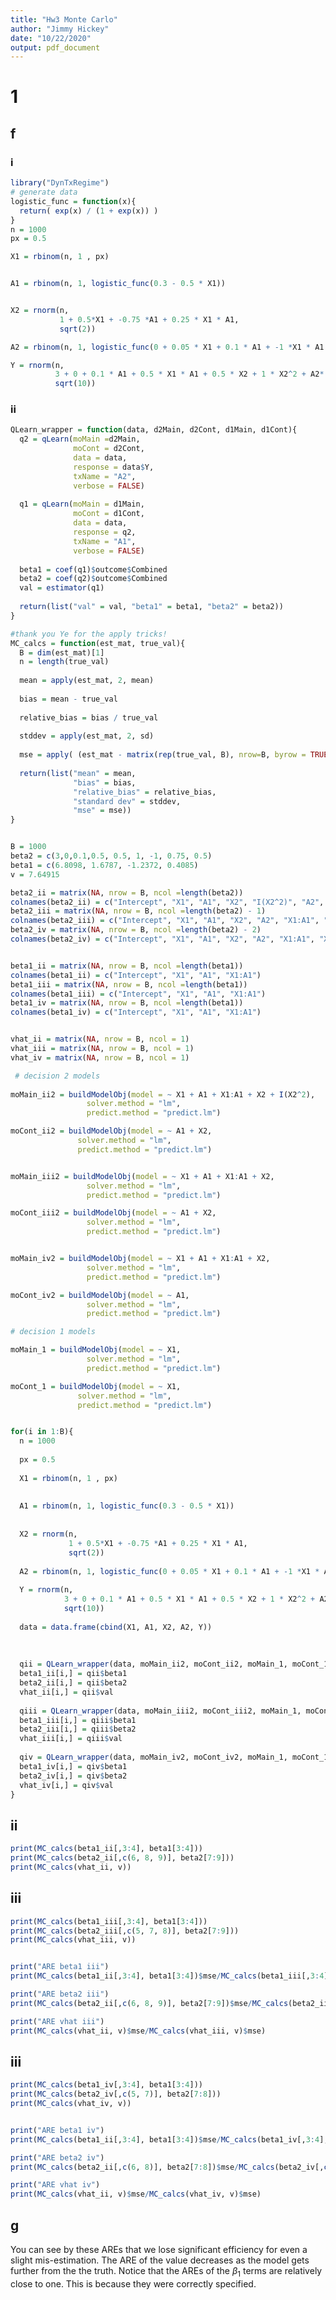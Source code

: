 ---
title: "Hw3 Monte Carlo"
author: "Jimmy Hickey"
date: "10/22/2020"
output: pdf_document
---

# 1

## f
### i
```{r}
library("DynTxRegime")
# generate data
logistic_func = function(x){
  return( exp(x) / (1 + exp(x)) )
}
n = 1000
px = 0.5

X1 = rbinom(n, 1 , px)


A1 = rbinom(n, 1, logistic_func(0.3 - 0.5 * X1))


X2 = rnorm(n,  
           1 + 0.5*X1 + -0.75 *A1 + 0.25 * X1 * A1,
           sqrt(2))

A2 = rbinom(n, 1, logistic_func(0 + 0.05 * X1 + 0.1 * A1 + -1 *X1 * A1 + -0.1 * X2))

Y = rnorm(n,
          3 + 0 + 0.1 * A1 + 0.5 * X1 * A1 + 0.5 * X2 + 1 * X2^2 + A2*(-1 + 0.75 * X2 + 0.5* A1),
          sqrt(10))

```

### ii

```{r}
QLearn_wrapper = function(data, d2Main, d2Cont, d1Main, d1Cont){
  q2 = qLearn(moMain =d2Main,
              moCont = d2Cont,
              data = data,
              response = data$Y,
              txName = "A2",
              verbose = FALSE)
  
  q1 = qLearn(moMain = d1Main,
              moCont = d1Cont,
              data = data,
              response = q2,
              txName = "A1",
              verbose = FALSE)
  
  beta1 = coef(q1)$outcome$Combined
  beta2 = coef(q2)$outcome$Combined
  val = estimator(q1)
  
  return(list("val" = val, "beta1" = beta1, "beta2" = beta2))
}

#thank you Ye for the apply tricks!
MC_calcs = function(est_mat, true_val){
  B = dim(est_mat)[1]
  n = length(true_val)
  
  mean = apply(est_mat, 2, mean)
  
  bias = mean - true_val
  
  relative_bias = bias / true_val
  
  stddev = apply(est_mat, 2, sd)
  
  mse = apply( (est_mat - matrix(rep(true_val, B), nrow=B, byrow = TRUE))^2, 2, sum ) /B
  
  return(list("mean" = mean,
              "bias" = bias,
              "relative_bias" = relative_bias,
              "standard dev" = stddev,
              "mse" = mse))
}


B = 1000
beta2 = c(3,0,0.1,0.5, 0.5, 1, -1, 0.75, 0.5)
beta1 = c(6.8098, 1.6787, -1.2372, 0.4085)
v = 7.64915

beta2_ii = matrix(NA, nrow = B, ncol =length(beta2))
colnames(beta2_ii) = c("Intercept", "X1", "A1", "X2", "I(X2^2)", "A2", "X1:A1", "X2:A2", "A1:A2")
beta2_iii = matrix(NA, nrow = B, ncol =length(beta2) - 1)
colnames(beta2_iii) = c("Intercept", "X1", "A1", "X2", "A2", "X1:A1", "X2:A2", "A1:A2")
beta2_iv = matrix(NA, nrow = B, ncol =length(beta2) - 2)
colnames(beta2_iv) = c("Intercept", "X1", "A1", "X2", "A2", "X1:A1", "X2:A2")


beta1_ii = matrix(NA, nrow = B, ncol =length(beta1))
colnames(beta1_ii) = c("Intercept", "X1", "A1", "X1:A1")
beta1_iii = matrix(NA, nrow = B, ncol =length(beta1))
colnames(beta1_iii) = c("Intercept", "X1", "A1", "X1:A1")
beta1_iv = matrix(NA, nrow = B, ncol =length(beta1))
colnames(beta1_iv) = c("Intercept", "X1", "A1", "X1:A1")


vhat_ii = matrix(NA, nrow = B, ncol = 1)
vhat_iii = matrix(NA, nrow = B, ncol = 1)
vhat_iv = matrix(NA, nrow = B, ncol = 1)

 # decision 2 models
  
moMain_ii2 = buildModelObj(model = ~ X1 + A1 + X1:A1 + X2 + I(X2^2),
                 solver.method = "lm",
                 predict.method = "predict.lm")

moCont_ii2 = buildModelObj(model = ~ A1 + X2,
               solver.method = "lm",
               predict.method = "predict.lm")


moMain_iii2 = buildModelObj(model = ~ X1 + A1 + X1:A1 + X2,
                 solver.method = "lm",
                 predict.method = "predict.lm")

moCont_iii2 = buildModelObj(model = ~ A1 + X2,
                 solver.method = "lm",
                 predict.method = "predict.lm")


moMain_iv2 = buildModelObj(model = ~ X1 + A1 + X1:A1 + X2,
                 solver.method = "lm",
                 predict.method = "predict.lm")

moCont_iv2 = buildModelObj(model = ~ A1,
                 solver.method = "lm",
                 predict.method = "predict.lm")

# decision 1 models

moMain_1 = buildModelObj(model = ~ X1,
                 solver.method = "lm",
                 predict.method = "predict.lm")

moCont_1 = buildModelObj(model = ~ X1,
               solver.method = "lm",
               predict.method = "predict.lm")


for(i in 1:B){
  n = 1000
  
  px = 0.5
  
  X1 = rbinom(n, 1 , px)
  
  
  A1 = rbinom(n, 1, logistic_func(0.3 - 0.5 * X1))
  
  
  X2 = rnorm(n,  
             1 + 0.5*X1 + -0.75 *A1 + 0.25 * X1 * A1,
             sqrt(2))
  
  A2 = rbinom(n, 1, logistic_func(0 + 0.05 * X1 + 0.1 * A1 + -1 *X1 * A1 + -0.1 * X2))
  
  Y = rnorm(n,
            3 + 0 + 0.1 * A1 + 0.5 * X1 * A1 + 0.5 * X2 + 1 * X2^2 + A2*(-1 + 0.75 * X2 + 0.5* A1),
            sqrt(10))
  
  data = data.frame(cbind(X1, A1, X2, A2, Y))
  
 
  
  qii = QLearn_wrapper(data, moMain_ii2, moCont_ii2, moMain_1, moCont_1)
  beta1_ii[i,] = qii$beta1
  beta2_ii[i,] = qii$beta2
  vhat_ii[i,] = qii$val
  
  qiii = QLearn_wrapper(data, moMain_iii2, moCont_iii2, moMain_1, moCont_1)
  beta1_iii[i,] = qiii$beta1
  beta2_iii[i,] = qiii$beta2
  vhat_iii[i,] = qiii$val
  
  qiv = QLearn_wrapper(data, moMain_iv2, moCont_iv2, moMain_1, moCont_1)
  beta1_iv[i,] = qiv$beta1
  beta2_iv[i,] = qiv$beta2
  vhat_iv[i,] = qiv$val
}

```

## ii
```{r}
print(MC_calcs(beta1_ii[,3:4], beta1[3:4]))
print(MC_calcs(beta2_ii[,c(6, 8, 9)], beta2[7:9]))
print(MC_calcs(vhat_ii, v))

```


## iii
```{r}
print(MC_calcs(beta1_iii[,3:4], beta1[3:4]))
print(MC_calcs(beta2_iii[,c(5, 7, 8)], beta2[7:9]))
print(MC_calcs(vhat_iii, v))


print("ARE beta1 iii")
print(MC_calcs(beta1_ii[,3:4], beta1[3:4])$mse/MC_calcs(beta1_iii[,3:4], beta1[3:4])$mse)

print("ARE beta2 iii")
print(MC_calcs(beta2_ii[,c(6, 8, 9)], beta2[7:9])$mse/MC_calcs(beta2_iii[,c(5, 7, 8)], beta2[7:9])$mse)

print("ARE vhat iii")
print(MC_calcs(vhat_ii, v)$mse/MC_calcs(vhat_iii, v)$mse)
```


## iii
```{r}
print(MC_calcs(beta1_iv[,3:4], beta1[3:4]))
print(MC_calcs(beta2_iv[,c(5, 7)], beta2[7:8]))
print(MC_calcs(vhat_iv, v))


print("ARE beta1 iv")
print(MC_calcs(beta1_ii[,3:4], beta1[3:4])$mse/MC_calcs(beta1_iv[,3:4], beta1[3:4])$mse)

print("ARE beta2 iv")
print(MC_calcs(beta2_ii[,c(6, 8)], beta2[7:8])$mse/MC_calcs(beta2_iv[,c(5, 7)], beta2[7:8])$mse)

print("ARE vhat iv")
print(MC_calcs(vhat_ii, v)$mse/MC_calcs(vhat_iv, v)$mse)
```





## g
You can see by these AREs that we lose significant efficiency for even a slight mis-estimation. The ARE of the value decreases as the model gets further from the the truth. Notice that the AREs of the $\beta_1$ terms are relatively close to one. This is because they were correctly specified.